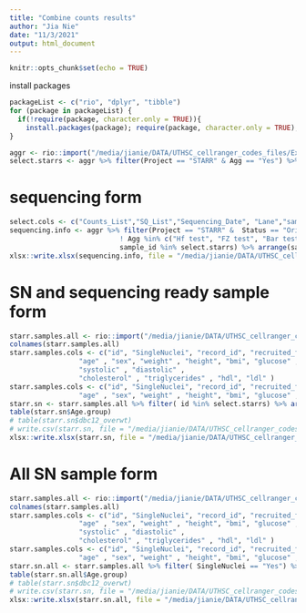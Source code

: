 ```yaml
---
title: "Combine counts results"
author: "Jia Nie"
date: "11/3/2021"
output: html_document
---
```


```r
knitr::opts_chunk$set(echo = TRUE)
```

install packages
```r
packageList <- c("rio", "dplyr", "tibble")
for (package in packageList) {
  if(!require(package, character.only = TRUE)){
    install.packages(package); require(package, character.only = TRUE); }
}
```


```r
aggr <- rio::import("/media/jianie/DATA/UTHSC_cellranger_codes_files/ExperimentSummaryFiles/Form 3_cellranger_counts_summary.xlsx")
select.starrs <- aggr %>% filter(Project == "STARR" & Agg == "Yes") %>% arrange(sample_id) %>% pull(sample_id)
```

# sequencing form
```r
select.cols <- c("Counts_List","SQ_List","Sequencing_Date", "Lane","sample_id","sample_id_ori","Agg","Status","Project","AnalysisDate","Done","Sequencing_Type" )
sequencing.info <- aggr %>% filter(Project == "STARR" &  Status == "Original" & 
                           ! Agg %in% c("Hf test", "FZ test", "Bar test") &
                           sample_id %in% select.starrs) %>% arrange(sample_id) %>% select(all_of(select.cols))
xlsx::write.xlsx(sequencing.info, file = "/media/jianie/DATA/UTHSC_cellranger_codes_files/2022-08-18 Prepare for UTSA/Sequencing Files.xlsx", row.names=FALSE)

```

# SN and sequencing ready sample form
```r
starr.samples.all <- rio::import("/media/jianie/DATA/UTHSC_cellranger_codes_files/RedCap_SubjectsInfo/STARR-BaselineCharacterist_DATA_Final.xlsx")
colnames(starr.samples.all)
starr.samples.cols <- c("id", "SingleNuclei", "record_id", "recruited_from", 
                 "age" , "sex", "weight" , "height", "bmi", "glucose" ,"fasting",  "hemoglobin_a1c", "dbc12_overwt"    ,
                 "systolic" , "diastolic" , 
                 "cholesterol" , "triglycerides" , "hdl", "ldl" )
starr.samples.cols <- c("id", "SingleNuclei", "record_id", "recruited_from", 
                 "age" , "sex", "weight" , "height", "bmi", "glucose" ,"fasting",  "hemoglobin_a1c")
starr.sn <- starr.samples.all %>% filter( id %in% select.starrs) %>% arrange(id) %>% select(all_of(starr.samples.cols)) %>% mutate(Age.group = ifelse(age >= 65, "Older", ifelse(age <65 & age >= 45, "Middle", "Young")))
table(starr.sn$Age.group) 
# table(starr.sn$dbc12_overwt)
# write.csv(starr.sn, file = "/media/jianie/DATA/UTHSC_cellranger_codes_files/RedCap_SubjectsInfo/STARR.sn.subject.info.csv", row.names=FALSE)
xlsx::write.xlsx(starr.sn, file = "/media/jianie/DATA/UTHSC_cellranger_codes_files/RedCap_SubjectsInfo/STARR.sn.subject.info.xlsx", sheetName = "STARR", row.names=FALSE)
```


# All SN sample form
```r
starr.samples.all <- rio::import("/media/jianie/DATA/UTHSC_cellranger_codes_files/RedCap_SubjectsInfo/STARR-BaselineCharacterist_DATA_Final.xlsx")
colnames(starr.samples.all)
starr.samples.cols <- c("id", "SingleNuclei", "record_id", "recruited_from", 
                 "age" , "sex", "weight" , "height", "bmi", "glucose" ,"fasting",  "hemoglobin_a1c", "dbc12_overwt"    ,
                 "systolic" , "diastolic" , 
                 "cholesterol" , "triglycerides" , "hdl", "ldl" )
starr.samples.cols <- c("id", "SingleNuclei", "record_id", "recruited_from", 
                 "age" , "sex", "weight" , "height", "bmi", "glucose" ,"fasting",  "hemoglobin_a1c")
starr.sn.all <- starr.samples.all %>% filter( SingleNuclei == "Yes") %>% arrange(id) %>% select(all_of(starr.samples.cols)) %>% mutate(Age.group = ifelse(age >= 65, "Older", ifelse(age <65 & age >= 45, "Middle", "Young")))
table(starr.sn.all$Age.group) 
# table(starr.sn$dbc12_overwt)
# write.csv(starr.sn, file = "/media/jianie/DATA/UTHSC_cellranger_codes_files/RedCap_SubjectsInfo/STARR.sn.subject.info.csv", row.names=FALSE)
xlsx::write.xlsx(starr.sn.all, file = "/media/jianie/DATA/UTHSC_cellranger_codes_files/RedCap_SubjectsInfo/STARR.sn.all.subject.info.xlsx", sheetName = "STARR", row.names=FALSE)
```

